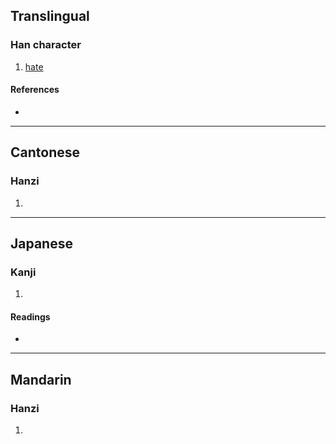 {{character info}}
==Translingual==

===Han character===
{{Han char|rn=38|rad=女|as=08|sn=11|four=44441|canj=VGTJ|ids=⿰女幸}}

# [[hate]]

====References====
* {{Han ref|kx=0265.050|dkj=06423|dj=0532.030|hdz=21055.070|uh=5A5E|ud=23134|bh=D4D2|bd=54482}}

----

==Cantonese==

===Hanzi===
{{yue-hanzi|jyut=[[hang6]]|y=hang6}}

# {{rfdef|yue|sort=女08}}

----

==Japanese==

===Kanji===
{{ja-kanji|grade=|rs=女08}}

# {{rfdef|ja|sort=女08}}

====Readings====
* {{ja-readings|on=[[けい]] (kei), [[ぎょう]] (gyō), [[こう]] (kō)|kun=[[もとる]] (motoru), [[まつすぐ]] (matsusugu)}}

----

==Mandarin==

===Hanzi===
{{cmn-hanzi|pin=[[xìng]] ([[xing4]])|wg=hsing<sup>4</sup>}}

# {{rfdef|cmn|sort=女08}}